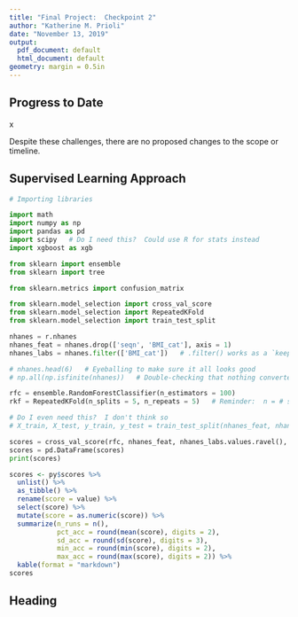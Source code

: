 ```yaml
---
title: "Final Project:  Checkpoint 2"
author: "Katherine M. Prioli"
date: "November 13, 2019"
output:
  pdf_document: default
  html_document: default
geometry: margin = 0.5in
---
```


## **Progress to Date**

x

Despite these challenges, there are no proposed changes to the scope or timeline.


## **Supervised Learning Approach**

```python
# Importing libraries

import math
import numpy as np
import pandas as pd
import scipy   # Do I need this?  Could use R for stats instead
import xgboost as xgb

from sklearn import ensemble
from sklearn import tree

from sklearn.metrics import confusion_matrix

from sklearn.model_selection import cross_val_score
from sklearn.model_selection import RepeatedKFold
from sklearn.model_selection import train_test_split
```



```python
nhanes = r.nhanes
nhanes_feat = nhanes.drop(['seqn', 'BMI_cat'], axis = 1)
nhanes_labs = nhanes.filter(['BMI_cat'])   # .filter() works as a `keep` or dplyr::select()

# nhanes.head(6)   # Eyeballing to make sure it all looks good
# np.all(np.isfinite(nhanes))   # Double-checking that nothing converted to NAN or Inf

```



<!-- IGNORE THE BELOW CODE (don't think I'll need it) -->

<!-- ```{python xgboost, echo = FALSE, paged.print = FALSE, fig.width = 10, fig.height = 6} -->
<!-- rkf = RepeatedKFold(n_splits = 5, n_repeats = 5)   # Reminder:  n = # splits = # folds; k = # repeats -->
<!-- for train_index, test_index in rkf.split(nhanes_feat): -->
<!--   rf = xgb.XGBRFClassifier().fit(nhanes_feat[train_index], nhanes_labs[test_index]) -->
<!-- ``` -->





```python
rfc = ensemble.RandomForestClassifier(n_estimators = 100)
rkf = RepeatedKFold(n_splits = 5, n_repeats = 5)   # Reminder:  n = # splits = # folds; k = # repeats

# Do I even need this?  I don't think so
# X_train, X_test, y_train, y_test = train_test_split(nhanes_feat, nhanes_labs, test.size = 0.3)

scores = cross_val_score(rfc, nhanes_feat, nhanes_labs.values.ravel(), cv = rkf)   # Note:  ravel() flattens the array of labels
scores = pd.DataFrame(scores)
print(scores)
```



```r
scores <- py$scores %>% 
  unlist() %>% 
  as_tibble() %>% 
  rename(score = value) %>% 
  select(score) %>% 
  mutate(score = as.numeric(score)) %>% 
  summarize(n_runs = n(),
            pct_acc = round(mean(score), digits = 2),
            sd_acc = round(sd(score), digits = 3),
            min_acc = round(min(score), digits = 2),
            max_acc = round(max(score), digits = 2)) %>% 
  kable(format = "markdown")
scores
```


## **Heading**

